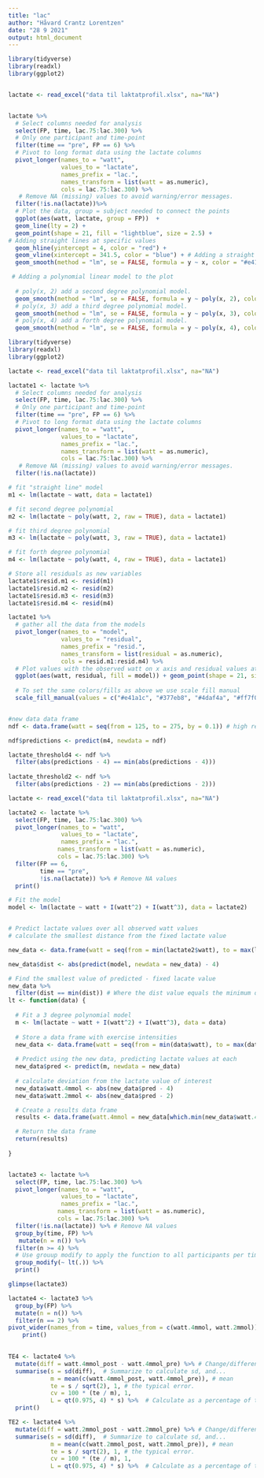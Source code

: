 ```yaml
---
title: "lac"
author: "Håvard Crantz Lorentzen"
date: "28 9 2021"
output: html_document
---
```



```r
library(tidyverse)
library(readxl)
library(ggplot2)


lactate <- read_excel("data til laktatprofil.xlsx", na="NA")


lactate %>%
  # Select columns needed for analysis
  select(FP, time, lac.75:lac.300) %>%
  # Only one participant and time-point
  filter(time == "pre", FP == 6) %>%
  # Pivot to long format data using the lactate columns
  pivot_longer(names_to = "watt", 
               values_to = "lactate", 
               names_prefix = "lac.",
               names_transform = list(watt = as.numeric),
               cols = lac.75:lac.300) %>%
   # Remove NA (missing) values to avoid warning/error messages.
  filter(!is.na(lactate))%>%
  # Plot the data, group = subject needed to connect the points
  ggplot(aes(watt, lactate, group = FP))  + 
  geom_line(lty = 2) +
  geom_point(shape = 21, fill = "lightblue", size = 2.5) +
# Adding straight lines at specific values
  geom_hline(yintercept = 4, color = "red") +
  geom_vline(xintercept = 341.5, color = "blue") + # Adding a straight line from a linear model
  geom_smooth(method = "lm", se = FALSE, formula = y ~ x, color = "#e41a1c") +

 # Adding a polynomial linear model to the plot
  
  # poly(x, 2) add a second degree polynomial model.
  geom_smooth(method = "lm", se = FALSE, formula = y ~ poly(x, 2), color = "#377eb8") +
  # poly(x, 3) add a third degree polynomial model.
  geom_smooth(method = "lm", se = FALSE, formula = y ~ poly(x, 3), color = "#4daf4a") +
  # poly(x, 4) add a forth degree polynomial model.
  geom_smooth(method = "lm", se = FALSE, formula = y ~ poly(x, 4), color = "#ff7f00") 

```


```r
library(tidyverse)
library(readxl)
library(ggplot2)

lactate <- read_excel("data til laktatprofil.xlsx", na="NA")

lactate1 <- lactate %>%
  # Select columns needed for analysis
  select(FP, time, lac.75:lac.300) %>%
  # Only one participant and time-point
  filter(time == "pre", FP == 6) %>%
  # Pivot to long format data using the lactate columns
  pivot_longer(names_to = "watt", 
               values_to = "lactate", 
               names_prefix = "lac.",
               names_transform = list(watt = as.numeric),
               cols = lac.75:lac.300) %>%
   # Remove NA (missing) values to avoid warning/error messages.
  filter(!is.na(lactate))

# fit "straight line" model
m1 <- lm(lactate ~ watt, data = lactate1)

# fit second degree polynomial
m2 <- lm(lactate ~ poly(watt, 2, raw = TRUE), data = lactate1)

# fit third degree polynomial
m3 <- lm(lactate ~ poly(watt, 3, raw = TRUE), data = lactate1)

# fit forth degree polynomial
m4 <- lm(lactate ~ poly(watt, 4, raw = TRUE), data = lactate1)

# Store all residuals as new variables
lactate1$resid.m1 <- resid(m1)
lactate1$resid.m2 <- resid(m2)
lactate1$resid.m3 <- resid(m3)
lactate1$resid.m4 <- resid(m4)

lactate1 %>%
  # gather all the data from the models
  pivot_longer(names_to = "model", 
               values_to = "residual", 
               names_prefix = "resid.", 
               names_transform = list(residual = as.numeric), 
               cols = resid.m1:resid.m4) %>%
  # Plot values with the observed watt on x axis and residual values at the y
  ggplot(aes(watt, residual, fill = model)) + geom_point(shape = 21, size = 3) +
  
  # To set the same colors/fills as above we use scale fill manual
  scale_fill_manual(values = c("#e41a1c", "#377eb8", "#4daf4a", "#ff7f00"))


#new data data frame
ndf <- data.frame(watt = seq(from = 125, to = 275, by = 0.1)) # high resolution, we can find the nearest10:th a watt

ndf$predictions <- predict(m4, newdata = ndf)

lactate_threshold4 <- ndf %>%
  filter(abs(predictions - 4) == min(abs(predictions - 4)))
 
lactate_threshold2 <- ndf %>%
  filter(abs(predictions - 2) == min(abs(predictions - 2)))
```

```r

lactate <- read_excel("data til laktatprofil.xlsx", na="NA")

lactate2 <- lactate %>%
  select(FP, time, lac.75:lac.300) %>%
  pivot_longer(names_to = "watt", 
               values_to = "lactate", 
               names_prefix = "lac.", 
              names_transform = list(watt = as.numeric), 
              cols = lac.75:lac.300) %>%
  filter(FP == 6, 
         time == "pre", 
         !is.na(lactate)) %>% # Remove NA values
  print()

# Fit the model 
model <- lm(lactate ~ watt + I(watt^2) + I(watt^3), data = lactate2)


# Predict lactate values over all observed watt values
# calculate the smallest distance from the fixed lactate value 

new_data <- data.frame(watt = seq(from = min(lactate2$watt), to = max(lactate2$watt), by = 0.1))

new_data$dist <- abs(predict(model, newdata = new_data) - 4)

# Find the smallest value of predicted - fixed lacate value
new_data %>%
  filter(dist == min(dist)) # Where the dist value equals the minimum dist value
lt <- function(data) {
  
  # Fit a 3 degree polynomial model
  m <- lm(lactate ~ watt + I(watt^2) + I(watt^3), data = data)
  
  # Store a data frame with exercise intensities
  new_data <- data.frame(watt = seq(from = min(data$watt), to = max(data$watt), by = 0.01))
  
  # Predict using the new data, predicting lactate values at each 
  new_data$pred <- predict(m, newdata = new_data)
  
  # calculate deviation from the lactate value of interest
  new_data$watt.4mmol <- abs(new_data$pred - 4)
  new_data$watt.2mmol <- abs(new_data$pred - 2)

  # Create a results data frame
  results <- data.frame(watt.4mmol = new_data[which.min(new_data$watt.4mmol),1], watt.2mmol = new_data[which.min(new_data$watt.2mmol),1])

  # Return the data frame
  return(results)
  
}


lactate3 <- lactate %>%
  select(FP, time, lac.75:lac.300) %>%
  pivot_longer(names_to = "watt", 
               values_to = "lactate", 
               names_prefix = "lac.", 
              names_transform = list(watt = as.numeric), 
              cols = lac.75:lac.300) %>%
  filter(!is.na(lactate)) %>% # Remove NA values
  group_by(time, FP) %>%
   mutate(n = n()) %>%
  filter(n >= 4) %>%
  # Use grouup modify to apply the function to all participants per time-point (and group)
  group_modify(~ lt(.)) %>%
  print()

```

```r
glimpse(lactate3)

lactate4 <- lactate3 %>%
  group_by(FP) %>%
  mutate(n = n()) %>%
  filter(n == 2) %>%
pivot_wider(names_from = time, values_from = c(watt.4mmol, watt.2mmol)) %>%
    print()

    
TE4 <- lactate4 %>%
  mutate(diff = watt.4mmol_post - watt.4mmol_pre) %>% # Change/difference score
  summarise(s = sd(diff),  # Summarize to calculate sd, and... 
            m = mean(c(watt.4mmol_post, watt.4mmol_pre)), # mean
            te = s / sqrt(2), 1, # the typical error.
            cv = 100 * (te / m), 1, 
            L = qt(0.975, 4) * s) %>%  # Calculate as a percentage of the mean
  print()

TE2 <- lactate4 %>%
  mutate(diff = watt.2mmol_post - watt.2mmol_pre) %>% # Change/difference score
  summarise(s = sd(diff),  # Summarize to calculate sd, and... 
            m = mean(c(watt.2mmol_post, watt.2mmol_pre)), # mean
            te = s / sqrt(2), 1, # the typical error.
            cv = 100 * (te / m), 1, 
            L = qt(0.975, 4) * s) %>%  # Calculate as a percentage of the mean
  

```


